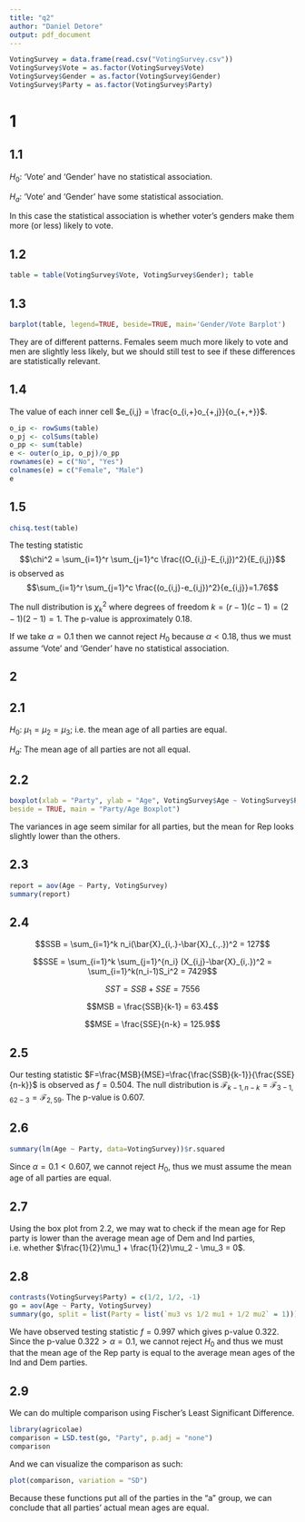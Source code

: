 ```yaml
---
title: "q2"
author: "Daniel Detore"
output: pdf_document
---
```


```r
VotingSurvey = data.frame(read.csv("VotingSurvey.csv"))
VotingSurvey$Vote = as.factor(VotingSurvey$Vote)
VotingSurvey$Gender = as.factor(VotingSurvey$Gender)
VotingSurvey$Party = as.factor(VotingSurvey$Party)
```

# 1
## 1.1
$H_0:$ 'Vote' and 'Gender' have no statistical association.

$H_a:$ 'Vote' and 'Gender' have some statistical association.

In this case the statistical association is whether voter's genders make them more
(or less) likely to vote.

## 1.2
```r
table = table(VotingSurvey$Vote, VotingSurvey$Gender); table
```

## 1.3

```r
barplot(table, legend=TRUE, beside=TRUE, main='Gender/Vote Barplot')
```
They are of different patterns. Females seem much more likely to vote and 
men are slightly less likely, but we should still test to see if these differences
are statistically relevant.

## 1.4
The value of each inner cell $e_{i,j} = \frac{o_{i,+}o_{+,j}}{o_{+,+}}$.
```r
o_ip <- rowSums(table)
o_pj <- colSums(table)
o_pp <- sum(table)
e <- outer(o_ip, o_pj)/o_pp
rownames(e) = c("No", "Yes")
colnames(e) = c("Female", "Male")
e
```
## 1.5
```r
chisq.test(table)
```
The testing statistic 
$$\chi^2 = \sum_{i=1}^r \sum_{j=1}^c \frac{(O_{i,j}-E_{i,j})^2}{E_{i,j}}$$ 
is observed as 
$$\sum_{i=1}^r \sum_{j=1}^c \frac{(o_{i,j}-e_{i,j})^2}{e_{i,j}}=1.76$$

The null distribution is $\chi^2_k$ where degrees of freedom 
$k=(r-1)(c-1) = (2-1)(2-1)=1$. 
The p-value is approximately 0.18.

If we take $\alpha = 0.1$ then we cannot reject $H_0$ because $\alpha < 0.18$, 
thus we must assume 'Vote' and 'Gender' have no statistical association.





## 2
## 2.1
$H_0:\ \mu_1 = \mu_2 = \mu_3$; i.e. the mean age of all parties are equal.

$H_a:$ The mean age of all parties are not all equal.

## 2.2
```r
boxplot(xlab = "Party", ylab = "Age", VotingSurvey$Age ~ VotingSurvey$Party, 
beside = TRUE, main = "Party/Age Boxplot")
```
The variances in age seem similar for all parties, but the mean for Rep looks slightly 
lower than the others.

## 2.3
```r
report = aov(Age ~ Party, VotingSurvey)
summary(report)
```

## 2.4

$$SSB = \sum_{i=1}^k n_i(\bar{X}_{i,.}-\bar{X}_{.,.})^2 = 127$$

$$SSE = \sum_{i=1}^k \sum_{j=1}^{n_i} (X_{i,j}-\bar{X}_{i,.})^2 = \sum_{i=1}^k(n_i-1)S_i^2 = 7429$$

$$SST = SSB+SSE = 7556$$

$$MSB = \frac{SSB}{k-1} = 63.4$$

$$MSE = \frac{SSE}{n-k} = 125.9$$

## 2.5
Our testing statistic $F=\frac{MSB}{MSE}=\frac{\frac{SSB}{k-1}}{\frac{SSE}{n-k}}$ 
is observed as $f=0.504$.
The null distribution is 
$\mathcal{F}_{k-1,n-k} = \mathcal{F}_{3-1,62-3}=\mathcal{F}_{2,59}$. 
The p-value is 0.607.

## 2.6
```r
summary(lm(Age ~ Party, data=VotingSurvey))$r.squared 
```
Since $\alpha = 0.1 < 0.607$, we cannot reject $H_0$,
thus we must assume the mean age of all parties are equal.

## 2.7
Using the box plot from 2.2, we may wat to  check if the mean age for Rep party is 
lower than the average mean age of Dem and Ind parties,
i.e. whether $\frac{1}{2}\mu_1 + \frac{1}{2}\mu_2 - \mu_3 = 0$.

## 2.8
```r
contrasts(VotingSurvey$Party) = c(1/2, 1/2, -1)
go = aov(Age ~ Party, VotingSurvey)
summary(go, split = list(Party = list(`mu3 vs 1/2 mu1 + 1/2 mu2` = 1)))
```
We have observed testing statistic $f = 0.997$ which gives p-value 0.322.
Since the p-value $0.322 > \alpha = 0.1$, we cannot reject $H_0$ and thus we must
that the mean age of the Rep party is equal to the average mean ages of the
Ind and Dem parties.

## 2.9
We can do multiple comparison using Fischer's Least Significant Difference.
```r
library(agricolae)
comparison = LSD.test(go, "Party", p.adj = "none")
comparison
```
And we can visualize the comparison as such:
```r
plot(comparison, variation = "SD")
```
Because these functions put all of the parties in the "a" group, we can conclude that
all parties' actual mean ages are equal.